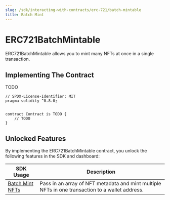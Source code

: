 ---
slug: /sdk/interacting-with-contracts/erc-721/batch-mintable
title: Batch Mint
---


# ERC721BatchMintable

ERC721BatchMintable allows you to mint many NFTs at once in a single transaction.

## Implementing The Contract

TODO

```solidity
// SPDX-License-Identifier: MIT
pragma solidity ^0.8.0;


contract Contract is TODO {
    // TODO
}
```

## Unlocked Features

By implementing the ERC721BatchMintable contract, you unlock the following features in the SDK and dashboard:

| SDK Usage                                                                                           | Description                                                                                     |
| --------------------------------------------------------------------------------------------------- | ----------------------------------------------------------------------------------------------- |
| [Batch Mint NFTs](/sdk/interacting-with-contracts/erc721/ERC721BatchMintable#mint-many-unique-nfts) | Pass in an array of NFT metadata and mint multiple NFTs in one transaction to a wallet address. |
